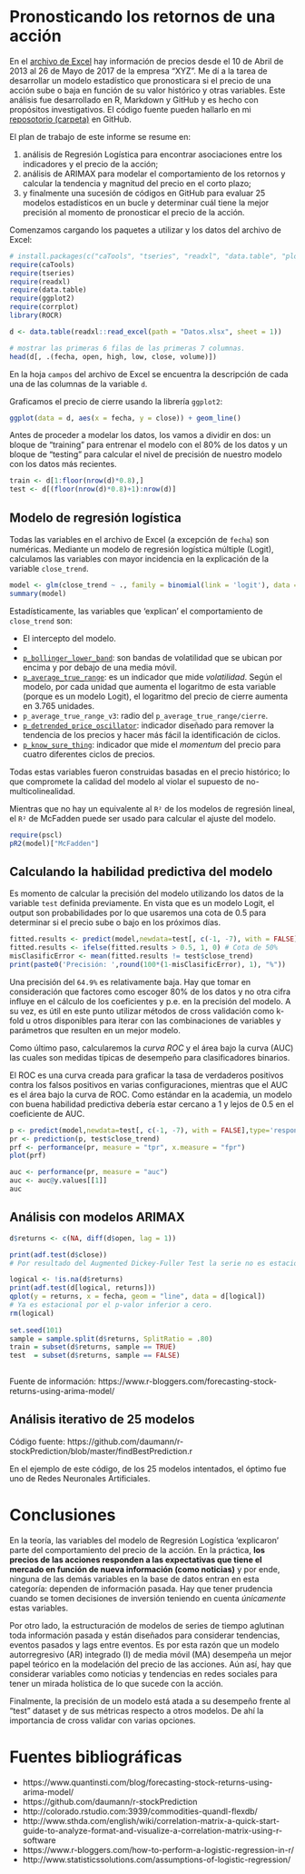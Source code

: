 # Pronosticando los retornos de una acción

En el [archivo de Excel](https://cecabrera.github.io/files/Datos.xlsx) hay información de precios desde el 10 de Abril de 2013 al 26 de Mayo de 2017 de la empresa "XYZ". Me dí a la tarea de desarrollar un modelo estadístico que pronosticara si el precio de una acción sube o baja en función de su valor histórico y otras variables. Este análisis fue desarrollado en R, Markdown y GitHub y es hecho con propósitos investigativos. El código fuente pueden hallarlo en mi [reposotorio (carpeta)](https://github.com/cecabrera/stock) en GitHub.

El plan de trabajo de este informe se resume en:

1. análisis de Regresión Logística para encontrar asociaciones entre los indicadores y el precio de la acción;
2. análisis de ARIMAX para modelar el comportamiento de los retornos y calcular la tendencia y magnitud del precio en el corto plazo; 
3. y finalmente una sucesión de códigos en GitHub para evaluar 25 modelos estadísticos en un bucle y determinar cuál tiene la mejor precisión al momento de pronosticar el precio de la acción. 

Comenzamos cargando los paquetes a utilizar y los datos del archivo de Excel:

```r
# install.packages(c("caTools", "tseries", "readxl", "data.table", "plotly"))
require(caTools)
require(tseries)
require(readxl)
require(data.table)
require(ggplot2)
require(corrplot)
library(ROCR)

d <- data.table(readxl::read_excel(path = "Datos.xlsx", sheet = 1))

# mostrar las primeras 6 filas de las primeras 7 columnas.
head(d[, .(fecha, open, high, low, close, volume)])
```

En la hoja `campos` del archivo de Excel se encuentra la descripción de cada una de las columnas de la variable `d`.

Graficamos el precio de cierre usando la librería `ggplot2`:
```r

ggplot(data = d, aes(x = fecha, y = close)) + geom_line()

```

Antes de proceder a modelar los datos, los vamos a dividir en dos: un bloque de "training" para entrenar el modelo con el 80% de los datos y un bloque de "testing" para calcular el nivel de precisión de nuestro modelo con los datos más recientes. 

```r
train <- d[1:floor(nrow(d)*0.8),]
test <- d[(floor(nrow(d)*0.8)+1):nrow(d)]
```

## Modelo de regresión logística

Todas las variables en el archivo de Excel (a excepción de `fecha`) son numéricas. Mediante un modelo de regresión logística múltiple (Logit), calculamos las variables con mayor incidencia en la explicación de la variable `close_trend`.

```r
model <- glm(close_trend ~ ., family = binomial(link = 'logit'), data = train[, -1, with = FALSE])
summary(model)
```

Estadísticamente, las variables que 'explican' el comportamiento de `close_trend` son:

- El intercepto del modelo.
- [`high`]: representa el punto más alto que alcanzó la acción en determinado día.
- [`p_bollinger_lower_band`](https://es.wikipedia.org/wiki/Bandas_de_Bollinger): son bandas de volatilidad que se ubican por encima y por debajo de una media móvil. 
- [`p_average_true_range`](http://stockcharts.com/school/doku.php?id=chart_school:technical_indicators:average_true_range_atr): es un indicador que mide _volatilidad_. Según el modelo, por cada unidad que aumenta el logaritmo de esta variable (porque es un modelo Logit), el logaritmo del precio de cierre aumenta en 3.765 unidades.
- `p_average_true_range_v3`: radio del `p_average_true_range/cierre`.
- [`p_detrended_price_oscillator`](http://stockcharts.com/school/doku.php?id=chart_school:technical_indicators:detrended_price_osci): indicador diseñado para remover la tendencia de los precios y hacer más fácil la identificación de ciclos.
- [`p_know_sure_thing`](http://stockcharts.com/school/doku.php?id=chart_school:technical_indicators:know_sure_thing_kst): indicador que mide el _momentum_ del precio para cuatro diferentes ciclos de precios.

Todas estas variables fueron construidas basadas en el precio histórico; lo que compromete la calidad del modelo al violar el supuesto de no-multicolinealidad.

Mientras que no hay un equivalente al `R²` de los modelos de regresión lineal, el `R²` de McFadden puede ser usado para calcular el ajuste del modelo. 

```r
require(pscl)
pR2(model)["McFadden"]
```

## Calculando la habilidad predictiva del modelo

Es momento de calcular la precisión del modelo utilizando los datos de la variable `test` definida previamente. En vista que es un modelo Logit, el output son probabilidades por lo que usaremos una cota de 0.5 para determinar si el precio sube o bajo en los próximos días.

```r
fitted.results <- predict(model,newdata=test[, c(-1, -7), with = FALSE],type='response')
fitted.results <- ifelse(fitted.results > 0.5, 1, 0) # Cota de 50%
misClasificError <- mean(fitted.results != test$close_trend)
print(paste0('Precisión: ',round(100*(1-misClasificError), 1), "%"))
```

Una precisión del `64.9%` es relativamente baja. Hay que tomar en consideración que factores como escoger 80% de los datos y no otra cifra influye en el cálculo de los coeficientes y p.e. en la precisión del modelo. A su vez, es útil en este punto utilizar métodos de cross validación como k-fold u otros disponibles para iterar con las combinaciones de variables y parámetros que resulten en un mejor modelo.

Como último paso, calcularemos la _curva ROC_ y el área bajo la curva (AUC) las cuales son medidas típicas de desempeño para clasificadores binarios. 

El ROC es una curva creada para graficar la tasa de verdaderos positivos contra los falsos positivos en varias configuraciones, mientras que el AUC es el área bajo la curva de ROC. Como estándar en la academia, un modelo con buena habilidad predictiva debería estar cercano a 1 y lejos de 0.5 en el coeficiente de AUC.

```r
p <- predict(model,newdata=test[, c(-1, -7), with = FALSE],type='response')
pr <- prediction(p, test$close_trend)
prf <- performance(pr, measure = "tpr", x.measure = "fpr")
plot(prf)

auc <- performance(pr, measure = "auc")
auc <- auc@y.values[[1]]
auc
```

## Análisis con modelos ARIMAX

```r
d$returns <- c(NA, diff(d$open, lag = 1))

print(adf.test(d$close))
# Por resultado del Augmented Dickey-Fuller Test la serie no es estacional. A stationary time series means a time series without trend, one having a constant mean and variance over time, which makes it easy for predicting values.

logical <- !is.na(d$returns)
print(adf.test(d[logical, returns]))
qplot(y = returns, x = fecha, geom = "line", data = d[logical])
# Ya es estacional por el p-valor inferior a cero.
rm(logical)
 
set.seed(101) 
sample = sample.split(d$returns, SplitRatio = .80)
train = subset(d$returns, sample == TRUE)
test  = subset(d$returns, sample == FALSE)
 
```

Fuente de información: https://www.r-bloggers.com/forecasting-stock-returns-using-arima-model/

## Análisis iterativo de 25 modelos

Código fuente: https://github.com/daumann/r-stockPrediction/blob/master/findBestPrediction.r

En el ejemplo de este código, de los 25 modelos intentados, el óptimo fue uno de Redes Neuronales Artificiales. 

# Conclusiones

En la teoría, las variables del modelo de Regresión Logística 'explicaron' parte del comportamiento del precio de la acción. En la práctica, __los precios de las acciones responden a las expectativas que tiene el mercado en función de nueva información (como noticias)__ y por ende, ninguna de las demás variables en la base de datos entran en esta categoría: dependen de información pasada. Hay que tener prudencia cuando se tomen decisiones de inversión teniendo en cuenta _únicamente_ estas variables. 

Por otro lado, la estructuración de modelos de series de tiempo aglutinan toda información pasada y están diseñados para considerar tendencias, eventos pasados y lags entre eventos. Es por esta razón que un modelo autorregresivo (AR) integrado (I) de media móvil (MA) desempeña un mejor papel teórico en la modelación del precio de las acciones. Aún así, hay que considerar variables como noticias y tendencias en redes sociales para tener un mirada holística de lo que sucede con la acción. 

Finalmente, la precisión de un modelo está atada a su desempeño frente al "test" dataset y de sus métricas respecto a otros modelos. De ahí la importancia de cross validar con varias opciones.

# Fuentes bibliográficas

- https://www.quantinsti.com/blog/forecasting-stock-returns-using-arima-model/
- https://github.com/daumann/r-stockPrediction
- http://colorado.rstudio.com:3939/commodities-quandl-flexdb/
- http://www.sthda.com/english/wiki/correlation-matrix-a-quick-start-guide-to-analyze-format-and-visualize-a-correlation-matrix-using-r-software
- https://www.r-bloggers.com/how-to-perform-a-logistic-regression-in-r/
- http://www.statisticssolutions.com/assumptions-of-logistic-regression/